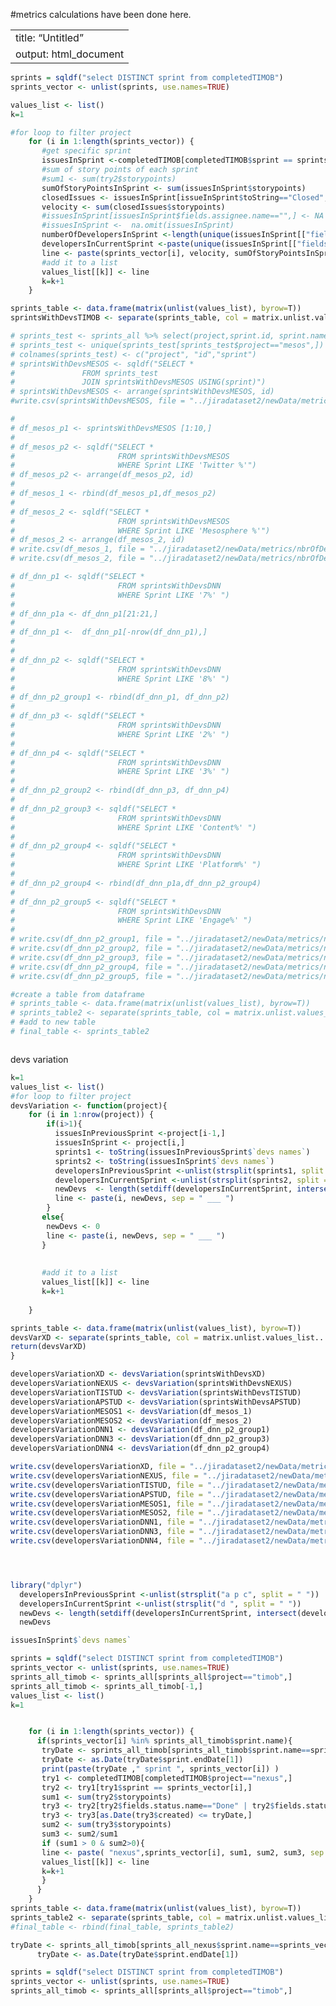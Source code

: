 #metrics calculations have been done here.

---
title: "Untitled"
output: html_document
---

```r
sprints = sqldf("select DISTINCT sprint from completedTIMOB")
sprints_vector <- unlist(sprints, use.names=TRUE)

values_list <- list()
k=1

#for loop to filter project
    for (i in 1:length(sprints_vector)) {
       #get specific sprint
       issuesInSprint <-completedTIMOB[completedTIMOB$sprint == sprints_vector[i],]
       #sum of story points of each sprint
       #sum1 <- sum(try2$storypoints)
       sumOfStoryPointsInSprint <- sum(issuesInSprint$storypoints)
       closedIssues <- issuesInSprint[issueInSprint$toString=="Closed",]
       velocity <- sum(closedIssues$storypoints)
       #issuesInSprint[issuesInSprint$fields.assignee.name=="",] <- NA
       #issuesInSprint <-  na.omit(issuesInSprint)
       numberOfDevelopersInSprint <-length(unique(issuesInSprint[["fields.assignee.name"]]))
       developersInCurrentSprint <-paste(unique(issuesInSprint[["fields.assignee.name"]]), collapse = " ")
       line <- paste(sprints_vector[i], velocity, sumOfStoryPointsInSprint, numberOfDevelopersInSprint,developersInCurrentSprint, sep = " ___ ")
       #add it to a list
       values_list[[k]] <- line
       k=k+1
    }

sprints_table <- data.frame(matrix(unlist(values_list), byrow=T))
sprintsWithDevsTIMOB <- separate(sprints_table, col = matrix.unlist.values_list...byrow...T., into = c("sprint", "velocity","work capacity",  "Number of Devs", "devs names"), sep = " ___ ")

# sprints_test <- sprints_all %>% select(project,sprint.id, sprint.name)
# sprints_test <- unique(sprints_test[sprints_test$project=="mesos",])
# colnames(sprints_test) <- c("project", "id","sprint")
# sprintsWithDevsMESOS <- sqldf("SELECT * 
#               FROM sprints_test
#               JOIN sprintsWithDevsMESOS USING(sprint)")
# sprintsWithDevsMESOS <- arrange(sprintsWithDevsMESOS, id)
#write.csv(sprintsWithDevsMESOS, file = "../jiradataset2/newData/metrics/nbrOfDevs/devsMESOS.csv")

# 
# df_mesos_p1 <- sprintsWithDevsMESOS [1:10,]
# 
# df_mesos_p2 <- sqldf("SELECT * 
#                       FROM sprintsWithDevsMESOS
#                       WHERE Sprint LIKE 'Twitter %'")
# df_mesos_p2 <- arrange(df_mesos_p2, id)
# 
# df_mesos_1 <- rbind(df_mesos_p1,df_mesos_p2)
# 
# df_mesos_2 <- sqldf("SELECT * 
#                       FROM sprintsWithDevsMESOS
#                       WHERE Sprint LIKE 'Mesosphere %'")
# df_mesos_2 <- arrange(df_mesos_2, id)
# write.csv(df_mesos_1, file = "../jiradataset2/newData/metrics/nbrOfDevs/devsMESOS1.csv")
# write.csv(df_mesos_2, file = "../jiradataset2/newData/metrics/nbrOfDevs/devsMESOS2.csv")

# df_dnn_p1 <- sqldf("SELECT *
#                       FROM sprintsWithDevsDNN
#                       WHERE Sprint LIKE '7%' ")
# 
# df_dnn_p1a <- df_dnn_p1[21:21,]
# 
# df_dnn_p1 <-  df_dnn_p1[-nrow(df_dnn_p1),]
# 
# 
# df_dnn_p2 <- sqldf("SELECT *
#                       FROM sprintsWithDevsDNN
#                       WHERE Sprint LIKE '8%' ")
# 
# df_dnn_p2_group1 <- rbind(df_dnn_p1, df_dnn_p2)
# 
# df_dnn_p3 <- sqldf("SELECT *
#                       FROM sprintsWithDevsDNN
#                       WHERE Sprint LIKE '2%' ")
# 
# df_dnn_p4 <- sqldf("SELECT *
#                       FROM sprintsWithDevsDNN
#                       WHERE Sprint LIKE '3%' ")
# 
# df_dnn_p2_group2 <- rbind(df_dnn_p3, df_dnn_p4)
# 
# df_dnn_p2_group3 <- sqldf("SELECT *
#                       FROM sprintsWithDevsDNN
#                       WHERE Sprint LIKE 'Content%' ")
# 
# df_dnn_p2_group4 <- sqldf("SELECT *
#                       FROM sprintsWithDevsDNN
#                       WHERE Sprint LIKE 'Platform%' ")
# 
# df_dnn_p2_group4 <- rbind(df_dnn_p1a,df_dnn_p2_group4)
# 
# df_dnn_p2_group5 <- sqldf("SELECT *
#                       FROM sprintsWithDevsDNN
#                       WHERE Sprint LIKE 'Engage%' ")
# 
# write.csv(df_dnn_p2_group1, file = "../jiradataset2/newData/metrics/nbrOfDevs/devsDNN1.csv")
# write.csv(df_dnn_p2_group2, file = "../jiradataset2/newData/metrics/nbrOfDevs/devsDNN2.csv")
# write.csv(df_dnn_p2_group3, file = "../jiradataset2/newData/metrics/nbrOfDevs/devsDNN3.csv")
# write.csv(df_dnn_p2_group4, file = "../jiradataset2/newData/metrics/nbrOfDevs/devsDNN4.csv")
# write.csv(df_dnn_p2_group5, file = "../jiradataset2/newData/metrics/nbrOfDevs/devsDNN5.csv")

#create a table from dataframe
# sprints_table <- data.frame(matrix(unlist(values_list), byrow=T))
# sprints_table2 <- separate(sprints_table, col = matrix.unlist.values_list...byrow...T., into = c("project" ,"sprint", "work capacity", "Velocity", "Focus Factor"), sep = " ___ ")
# #add to new table
# final_table <- sprints_table2



```

devs variation
```r
k=1
values_list <- list()
#for loop to filter project
devsVariation <- function(project){
    for (i in 1:nrow(project)) {
        if(i>1){
          issuesInPreviousSprint <-project[i-1,]
          issuesInSprint <- project[i,]
          sprints1 <- toString(issuesInPreviousSprint$`devs names`)
          sprints2 <- toString(issuesInSprint$`devs names`)
          developersInPreviousSprint <-unlist(strsplit(sprints1, split = " "))
          developersInCurrentSprint <-unlist(strsplit(sprints2, split = " "))
          newDevs  <- length(setdiff(developersInCurrentSprint, intersect(developersInPreviousSprint, developersInCurrentSprint)))
          line <- paste(i, newDevs, sep = " ___ ")
        }
       else{
        newDevs <- 0
        line <- paste(i, newDevs, sep = " ___ ")
       }
       
       
       #add it to a list
       values_list[[k]] <- line
       k=k+1
    
    }

sprints_table <- data.frame(matrix(unlist(values_list), byrow=T))
devsVarXD <- separate(sprints_table, col = matrix.unlist.values_list...byrow...T., into = c("sprint","New Devs"), sep = " ___ ")
return(devsVarXD)
}

developersVariationXD <- devsVariation(sprintsWithDevsXD)
developersVariationNEXUS <- devsVariation(sprintsWithDevsNEXUS)
developersVariationTISTUD <- devsVariation(sprintsWithDevsTISTUD)
developersVariationAPSTUD <- devsVariation(sprintsWithDevsAPSTUD)
developersVariationMESOS1 <- devsVariation(df_mesos_1)
developersVariationMESOS2 <- devsVariation(df_mesos_2)
developersVariationDNN1 <- devsVariation(df_dnn_p2_group1)
developersVariationDNN3 <- devsVariation(df_dnn_p2_group3)
developersVariationDNN4 <- devsVariation(df_dnn_p2_group4)

write.csv(developersVariationXD, file = "../jiradataset2/newData/metrics/nbrOfDevs/developersVariationXD.csv")
write.csv(developersVariationNEXUS, file = "../jiradataset2/newData/metrics/nbrOfDevs/developersVariationNEXUS.csv")
write.csv(developersVariationTISTUD, file = "../jiradataset2/newData/metrics/nbrOfDevs/developersVariationTISTUD.csv")
write.csv(developersVariationAPSTUD, file = "../jiradataset2/newData/metrics/nbrOfDevs/developersVariationAPSTUD.csv")
write.csv(developersVariationMESOS1, file = "../jiradataset2/newData/metrics/nbrOfDevs/developersVariationMESOS1.csv")
write.csv(developersVariationMESOS2, file = "../jiradataset2/newData/metrics/nbrOfDevs/developersVariationMESOS2.csv")
write.csv(developersVariationDNN1, file = "../jiradataset2/newData/metrics/nbrOfDevs/developersVariationDNN1.csv")
write.csv(developersVariationDNN3, file = "../jiradataset2/newData/metrics/nbrOfDevs/developersVariationDNN3.csv")
write.csv(developersVariationDNN4, file = "../jiradataset2/newData/metrics/nbrOfDevs/developersVariationDNN4.csv")





```

```r

library("dplyr")
  developersInPreviousSprint <-unlist(strsplit("a p c", split = " "))
  developersInCurrentSprint <-unlist(strsplit("d ", split = " "))
  newDevs <- length(setdiff(developersInCurrentSprint, intersect(developersInPreviousSprint, developersInCurrentSprint)))
  newDevs
```
```r
issuesInSprint$`devs names`
```

```r
sprints = sqldf("select DISTINCT sprint from completedTIMOB")
sprints_vector <- unlist(sprints, use.names=TRUE)
sprints_all_timob <- sprints_all[sprints_all$project=="timob",]
sprints_all_timob <- sprints_all_timob[-1,]
values_list <- list()
k=1


    for (i in 1:length(sprints_vector)) {
      if(sprints_vector[i] %in% sprints_all_timob$sprint.name){
       tryDate <- sprints_all_timob[sprints_all_timob$sprint.name==sprints_vector[i],]
       tryDate <- as.Date(tryDate$sprint.endDate[1])
       print(paste(tryDate ," sprint ", sprints_vector[i]) )
       try1 <- completedTIMOB[completedTIMOB$project=="nexus",]
       try2 <- try1[try1$sprint == sprints_vector[i],]
       sum1 <- sum(try2$storypoints)
       try3 <- try2[try2$fields.status.name=="Done" | try2$fields.status.name=="Closed",]
       try3 <- try3[as.Date(try3$created) <= tryDate,]
       sum2 <- sum(try3$storypoints)
       sum3 <- sum2/sum1
       if (sum1 > 0 & sum2>0){
       line <- paste( "nexus",sprints_vector[i], sum1, sum2, sum3, sep = " ___ ")
       values_list[[k]] <- line
       k=k+1
       }
      }
    }
sprints_table <- data.frame(matrix(unlist(values_list), byrow=T))
sprints_table2 <- separate(sprints_table, col = matrix.unlist.values_list...byrow...T., into = c("project" ,"sprint", "work capacity", "Velocity", "Focus Factor"), sep = " ___ ")
#final_table <- rbind(final_table, sprints_table2)


```

```r
tryDate <- sprints_all_timob[sprints_all_nexus$sprint.name==sprints_vector[i],]
      tryDate <- as.Date(tryDate$sprint.endDate[1])
```

```r
sprints = sqldf("select DISTINCT sprint from completedTIMOB")
sprints_vector <- unlist(sprints, use.names=TRUE)
sprints_all_timob <- sprints_all[sprints_all$project=="timob",]
```


